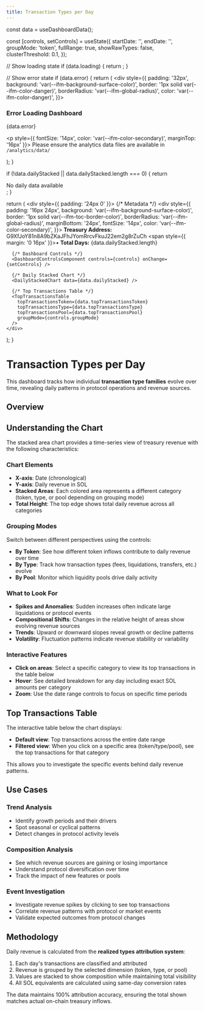 ```yaml
---
title: Transaction Types per Day
---
```



  const data = useDashboardData();

  const [controls, setControls] = useState({
    startDate: '',
    endDate: '',
    groupMode: 'token',
    fullRange: true,
    showRawTypes: false,
    clusterThreshold: 0.1,
  });

  // Show loading state
  if (data.loading) {
    return <LoadingSpinner />;
  }

  // Show error state
  if (data.error) {
    return (
      <div style={{
        padding: '32px',
        background: 'var(--ifm-background-surface-color)',
        border: '1px solid var(--ifm-color-danger)',
        borderRadius: 'var(--ifm-global-radius)',
        color: 'var(--ifm-color-danger)',
      }}>
        <h3>Error Loading Dashboard</h3>
        <p>{data.error}</p>
        <p style={{ fontSize: '14px', color: 'var(--ifm-color-secondary)', marginTop: '16px' }}>
          Please ensure the analytics data files are available in <code>/analytics/data/</code>
        </p>
      </div>
    );
  }

  if (!data.dailyStacked || data.dailyStacked.length === 0) {
    return <div>No daily data available</div>;
  }

  return (
    <div style={{ padding: '24px 0' }}>
      {/* Metadata */}
      <div style={{
        padding: '16px 24px',
        background: 'var(--ifm-background-surface-color)',
        border: '1px solid var(--ifm-toc-border-color)',
        borderRadius: 'var(--ifm-global-radius)',
        marginBottom: '24px',
        fontSize: '14px',
        color: 'var(--ifm-color-secondary)',
      }}>
        <strong>Treasury Address:</strong> G9XfJoY81n8A9bZKaJFhJYomRrcvFkuJ22em2g8rZuCh
        <span style={{ margin: '0 16px' }}>•</span>
        <strong>Total Days:</strong> {data.dailyStacked.length}
      </div>

      {/* Dashboard Controls */}
      <DashboardControlsComponent controls={controls} onChange={setControls} />

      {/* Daily Stacked Chart */}
      <DailyStackedChart data={data.dailyStacked} />

      {/* Top Transactions Table */}
      <TopTransactionsTable
        topTransactionsToken={data.topTransactionsToken}
        topTransactionsType={data.topTransactionsType}
        topTransactionsPool={data.topTransactionsPool}
        groupMode={controls.groupMode}
      />
    </div>
  );
}

# Transaction Types per Day

This dashboard tracks how individual **transaction type families** evolve over time, revealing daily patterns in protocol operations and revenue sources.

## Overview

<DailyTrendsDashboard />

## Understanding the Chart

The stacked area chart provides a time-series view of treasury revenue with the following characteristics:

### Chart Elements

- **X-axis**: Date (chronological)
- **Y-axis**: Daily revenue in SOL
- **Stacked Areas**: Each colored area represents a different category (token, type, or pool depending on grouping mode)
- **Total Height**: The top edge shows total daily revenue across all categories

### Grouping Modes

Switch between different perspectives using the controls:

- **By Token**: See how different token inflows contribute to daily revenue over time
- **By Type**: Track how transaction types (fees, liquidations, transfers, etc.) evolve
- **By Pool**: Monitor which liquidity pools drive daily activity

### What to Look For

- **Spikes and Anomalies**: Sudden increases often indicate large liquidations or protocol events
- **Compositional Shifts**: Changes in the relative height of areas show evolving revenue sources
- **Trends**: Upward or downward slopes reveal growth or decline patterns
- **Volatility**: Fluctuation patterns indicate revenue stability or variability

### Interactive Features

- **Click on areas**: Select a specific category to view its top transactions in the table below
- **Hover**: See detailed breakdown for any day including exact SOL amounts per category
- **Zoom**: Use the date range controls to focus on specific time periods

## Top Transactions Table

The interactive table below the chart displays:
- **Default view**: Top transactions across the entire date range
- **Filtered view**: When you click on a specific area (token/type/pool), see the top transactions for that category

This allows you to investigate the specific events behind daily revenue patterns.

## Use Cases

### Trend Analysis
- Identify growth periods and their drivers
- Spot seasonal or cyclical patterns
- Detect changes in protocol activity levels

### Composition Analysis
- See which revenue sources are gaining or losing importance
- Understand protocol diversification over time
- Track the impact of new features or pools

### Event Investigation
- Investigate revenue spikes by clicking to see top transactions
- Correlate revenue patterns with protocol or market events
- Validate expected outcomes from protocol changes

## Methodology

Daily revenue is calculated from the **realized types attribution system**:

1. Each day's transactions are classified and attributed
2. Revenue is grouped by the selected dimension (token, type, or pool)
3. Values are stacked to show composition while maintaining total visibility
4. All SOL equivalents are calculated using same-day conversion rates

The data maintains 100% attribution accuracy, ensuring the total shown matches actual on-chain treasury inflows.
